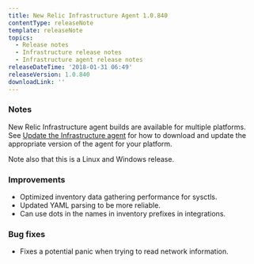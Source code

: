 ```yaml
---
title: New Relic Infrastructure Agent 1.0.840
contentType: releaseNote
template: releaseNote
topics:
  - Release notes
  - Infrastructure release notes
  - Infrastructure agent release notes
releaseDateTime: '2018-01-31 06:49'
releaseVersion: 1.0.840
downloadLink: ''
---
```


### Notes

New Relic Infrastructure agent builds are available for multiple platforms. See [Update the Infrastructure agent](https://docs.newrelic.com/docs/infrastructure/new-relic-infrastructure/installation/update-infrastructure-agent) for how to download and update the appropriate version of the agent for your platform.

Note also that this is a Linux and Windows release.

### Improvements

* Optimized inventory data gathering performance for sysctls.
* Updated YAML parsing to be more reliable.
* Can use dots in the names in inventory prefixes in integrations.

### Bug fixes

* Fixes a potential panic when trying to read network information.
